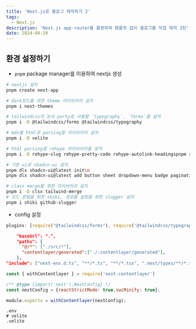 ```yaml
---
title: 'Next.js로 블로그 제작하기 2'
tags:
  - Next.js
description: 'Next.js app-router를 활용하여 템플릿 없이 블로그를 직접 제작 2탄'
date: 2024-04-20
---
```


## 환경 설정하기

- `pnpm` package manager를 이용하여 nextjs 생성

```bash
# nextjs 설치
pnpm create next-app

# dark모드를 위한 theme 라이브러리 설치
pnpm i next-themes

# tailwindcss의 3rd party로 사용할 `typography`, `forms`를 설치
pnpm i -D @tailwindcss/forms @tailwindcss/typography

# mdx를 html로 parsing할 라이브러리 설치
pnpm i -D velite

# html parsing할 rehype 라이브러리들 설치
pnpm i -D rehype-slug rehype-pretty-code rehype-autolink-headingspnpm rehype-prism-plus

# 기본 ui로 shadcn-ui 설치
pnpm dlx shadcn-ui@latest init\n
pnpm dlx shadcn-ui@latest add button sheet dropdown-menu badge pagination card

# class merge를 위한 라이브러리 설치
pnpm i -D clsx tailwind-merge
# 코드 문법을 위한 shiki, 경로를 설정을 위한 slugger 설치
pnpm i shiki github-slugger
```

- config 설정

```javascript:tailwind.config.js
plugins: [require("@tailwindcss/forms"), require('@tailwindcss/typography')],
```

```ts:tsconfig.json
    "baseUrl": ".",
    "paths": {
      "@/*": ["./src/*"],
      "contentlayer/generated":["./.contentlayer/generated"],
    },
"include": ["next-env.d.ts", "**/*.ts", "**/*.tsx", ".next/types/**/*.ts", ".contentlayer/generated"],
```

```js:next.config.js
const { withContentlayer } = require('next-contentlayer')

/** @type {import('next').NextConfig} */
const nextConfig = {reactStrictMode: true,swcMinify: true};

module.exports = withContentlayer(nextConfig);
```

```:gitignore
.env
# velite
.velite
```